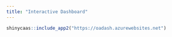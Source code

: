 ```yaml
---
title: "Interactive Dashboard"
---
```


```r
shinycaas::include_app2("https://oadash.azurewebsites.net")
```

